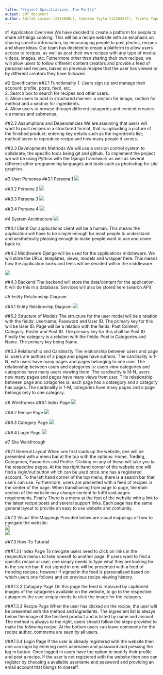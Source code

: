 ```yaml
---
title: "Project Specifcations: The Pantry"
output: pdf_document
author: Adirek Laiman (2115808L), Cameron Taylor(2256483T), Tsveta Popova (2254765P), Andrew Ritchie (2253409R)
---
```

\tableofcontents

\newpage
#1 Application Overview
We have decided to create a platform for people to share all things cooking. This will be a recipe website with an emphasis on shairng specific information, by encouraging people to post photos, recipes and share ideas. Our team has decided to create a platform to allow users access to recipes, as well as post their own recipes with any type of media: videos, images, etc. Futhermore other than sharing their own recipes, we will allow users to follow different content creators and provide a feed of personalised recipes, based on previous recipes that the user has viewed or by different creators they have followed.

#2 Specification
##2.1 Functionality
1. Users sign up and manage their account: profile, posts, feed, etc.  
2. Search box to search for recipes and other users.  
3. Allow users to post in structured manner: a section for image, section for method and a section for ingredients.  
4. Allow users to browse through different catagories and content creators via menus and submenus.

##2.2 Assumptions and Dependencies
We are assuming that users will want to post recipes in a structured format, that is: uploading a picture of the finished product; entering key details such as the ingredients list; method taken to reproduce recipe and how many people it serves.

##2.3 Developments Methods
We will use a version control system to collabrate, the specific tools being git and github. To implement the project we will be using Python with the Django framework as well as several different other programming languages and tools such as photoshop for site graphics.

\newpage
#3 User Personas
##3.1 Persona 1
![](img/persona1.png)\
\newpage

##3.2 Persona 2
![](img/persona2.png)\


##3.3 Persona 3
![](img/persona3.png)\

\newpage

##3.4 Persona 4
![](img/persona4.png)\




\newpage
#4 System Architecture
![](img/system_arc.png)\ 

##4.1 Client
Our applications client will be a human. This means the application will have to be simple enough for most people to understand and aesthetically pleasing enough to make people want to use and come back to.

##4.2 Middleware
Django will be used for the applications middleware. We will store the URLs, templates, views, models and wrapper here. This means how the application looks and feels will be decided within the middleware.

![](img/middleware.png)\
\newpage

##4.3 Backend
The backend will store the data/content for the application. It will do this in a database. Services will also be stored here (search API).


\newpage
#5 Entity Relationship Diagram

##5.1 Entity Relationship Diagram
![](img/ER_Diagram.png)\ \newpage

##5.2 Structure of Models
The structure for the user model will be a relation with the fields: Username, Password and User ID. The primary key for this will be User ID. Page will be a relation with the fields: Post Content, Category, Poster and Post ID. The primary key for this shall be Post ID. Finally the category is a relation with the fields: Post in Categories and Name. The primary key being Name.

##5.3 Relationship and Cardinality
The relationship between users and page is: users are authors of a page and pages have authors. The cardinality is 1-N, with users have many pages and pages belonging to one user. The relationship between users and categories is: users view categories and categories have many users viewing them. The cardinality is M-N, users new many pages and pages have many views from user. THe relationship between page and catagories is: each page has a cataegory and a catagory has pages. The cardinality is 1-M, categories have many pages and a page belongs only to one category.

#6 Wireframes
##6.1 Index Page
![](img/index.png)\ \newpage

##6.2 Recipe Page
![](img/recipe.png)\ \newpage

##6.3 Category Page
![](img/category.png)\ \newpage

##6.4 Login Page
![](img/login.png)\ \newpage

#7 Site Walkthrough 

##7.1 General Layout
When one first loads up the website, one will be presented with a menu bar at the top with the options: Home, Treding, Categories, Favourites and Profile. Clicking on any of these will take you to the respective pages. At the top right hand corner of the website one will find a login/out button which can be used once one has a registered account. To the left hand corner of the top menu, there is a search bar that users can use. Furthermore, users are presented with a feed of recipes in the center of the page. When transitioning from page to page, the main section of the website may change content to fuffil said pages requirements. Finally There is a menu at the foot of the website with a link to the latest recipe posts and several support links. Each page has the same general layout to provide an easy to use website and contiunity. 

##7.2 Visual Site Mappings
Provided below are visual mappings of how to navigate the website:\
![](img/chart1.png)\
![](img/urls_pic.png)\


##7.3 How-To Tutorial

###7.3.1 Index Page
To navigate users need to click on links in the respective menus to take oneself to another page. If users want to find a specific recipe or user, one simply needs to type what they are looking for in the search bar. If not signed in one will be presented with a feed of trending recipes, however if signed in the feed is personalised based on which users one follows and on previous recipe viewing history.

###7.3.2 Catagory Page
On this page the feed is replaced by captioned images of the catagories available on the website, to go to the respective catagories the user simply needs to click the image for the catagory.

###7.3.3 Recipe Page
When the user has clicked on the recipe, the user will be presented with the method and ingredients. The ingredient list is always below the image of the finished product and is listed by name and amount. The method is always to the right, users should follow the steps provided to make the following recipe. At the bottom users can leave comments for the recipe author, comments are seen by all users.

###7.3.4 Login Page
If the user is already registered with the website then one can login by entering one's username and password and pressing the log in button. Once logged in users have the option to modify their profile and post a recipe. If the user is not registered with the website then one can register by choosing a available username and password and providing an email account that blongs to oneself.


